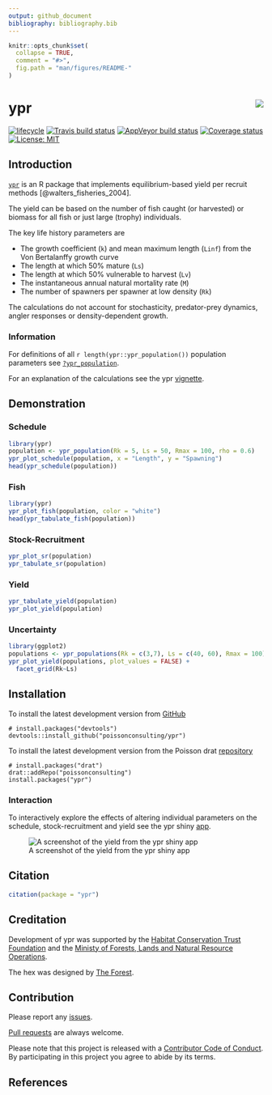 ```yaml
---
output: github_document
bibliography: bibliography.bib
---
```


<!-- README.md is generated from README.Rmd. Please edit that file -->

```r
knitr::opts_chunk$set(
  collapse = TRUE,
  comment = "#>",
  fig.path = "man/figures/README-"
)
```

# ypr <img src="man/figures/logo.png" align="right" />

[![lifecycle](https://img.shields.io/badge/lifecycle-maturing-blue.svg)](https://www.tidyverse.org/lifecycle/#maturing)
[![Travis build status](https://travis-ci.org/poissonconsulting/ypr.svg?branch=master)](https://travis-ci.org/poissonconsulting/ypr)
[![AppVeyor build status](https://ci.appveyor.com/api/projects/status/github/poissonconsulting/ypr?branch=master&svg=true)](https://ci.appveyor.com/project/poissonconsulting/ypr)
[![Coverage status](https://codecov.io/gh/poissonconsulting/ypr/branch/master/graph/badge.svg)](https://codecov.io/github/poissonconsulting/ypr?branch=master)
[![License: MIT](https://img.shields.io/badge/License-MIT-green.svg)](https://opensource.org/licenses/MIT)

## Introduction

[`ypr`](https://github.com/poissonconsulting/ypr) is an R package that implements equilibrium-based yield per recruit methods [@walters_fisheries_2004].

The yield can be based on the number of fish caught (or harvested) or biomass for all fish or just large (trophy) individuals.

The key life history parameters are

- The growth coefficient (`k`) and mean maximum length (`Linf`) from the Von Bertalanffy growth curve
- The length at which 50% mature (`Ls`)
- The length at which 50% vulnerable to harvest (`Lv`)
- The instantaneous annual natural mortality rate (`M`)
- The number of spawners per spawner at low density (`Rk`)

The calculations do not account for stochasticity, predator-prey dynamics, angler responses or density-dependent growth.

### Information

For definitions of all `r length(ypr::ypr_population())` population parameters see [`?ypr_population`](https://poissonconsulting.github.io/ypr/reference/ypr_population.html).

For an explanation of the calculations see the ypr [vignette](https://poissonconsulting.github.io/ypr/articles/ypr.html).

## Demonstration

### Schedule

```r
library(ypr)
population <- ypr_population(Rk = 5, Ls = 50, Rmax = 100, rho = 0.6)
ypr_plot_schedule(population, x = "Length", y = "Spawning")
head(ypr_schedule(population))
```

### Fish

```r
library(ypr)
ypr_plot_fish(population, color = "white")
head(ypr_tabulate_fish(population))
```

### Stock-Recruitment

```r
ypr_plot_sr(population)
ypr_tabulate_sr(population)
```

### Yield

```r
ypr_tabulate_yield(population)
ypr_plot_yield(population)
```

### Uncertainty

```r
library(ggplot2)
populations <- ypr_populations(Rk = c(3,7), Ls = c(40, 60), Rmax = 100)
ypr_plot_yield(populations, plot_values = FALSE) +
  facet_grid(Rk~Ls)
```

## Installation

To install the latest development version from [GitHub](https://github.com/poissonconsulting/ypr)
```
# install.packages("devtools")
devtools::install_github("poissonconsulting/ypr")
```

To install the latest development version from the Poisson drat [repository](https://github.com/poissonconsulting/drat)
```
# install.packages("drat")
drat::addRepo("poissonconsulting")
install.packages("ypr")
```

### Interaction

To interactively explore the effects of altering individual parameters on the schedule, stock-recruitment and yield see the ypr shiny [app](https://poissonconsulting.shinyapps.io/ypr-shiny/).

![A screenshot of the yield from the ypr shiny app](man/figures/yield.png)

## Citation

```r
citation(package = "ypr")
```

## Creditation

Development of ypr was supported by the [Habitat Conservation Trust Foundation](https://www.poissonconsulting.ca/orgs/hctf.html)
and the [Ministy of Forests, Lands and Natural Resource Operations](https://www.poissonconsulting.ca/orgs/mflnro.html).

The hex was designed by [The Forest](http://www.theforest.ca).

## Contribution

Please report any [issues](https://github.com/poissonconsulting/ypr/issues).

[Pull requests](https://github.com/poissonconsulting/ypr/pulls) are always welcome.

Please note that this project is released with a [Contributor Code of Conduct](CONDUCT.md). 
By participating in this project you agree to abide by its terms.

## References 

